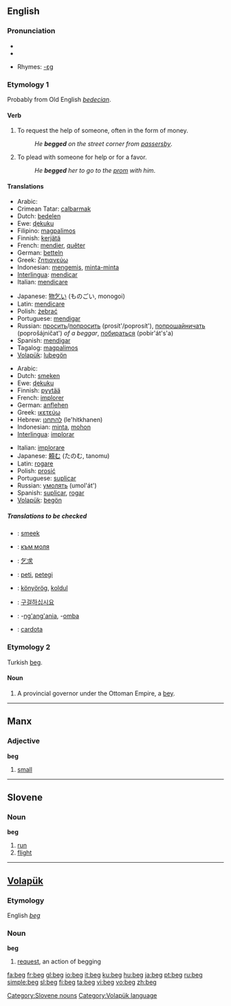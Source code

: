 {{wikipedia}}
==English==

===Pronunciation===
* {{IPA|/bɛg/}}
*{{audio|en-us-beg.ogg|Audio (US)}}

*Rhymes: [[Rhymes:English:-ɛɡ|-ɛɡ]]

===Etymology 1===
Probably from Old English ''[[bedecian]]''.

====Verb====
{{en-verb|beg|g|ed}}

# To request the help of someone, often in the form of money.
#:''He '''begged''' on the street corner from [[passersby]]''.
# To plead with someone for help or for a favor.
#:''He '''begged''' her to go to the [[prom]] with him''.

====Translations====
{{rfc-level|Translations at L3+ (AutoFormat would have corrected level of Translations)}}
{{trans-top|to request the help of someone, ask for money}}
*Arabic: {{ARchar|[[يستجدي]]}}
*Crimean Tatar: [[calbarmak]]
*Dutch: [[bedelen]]
*Ewe: [[ɖekuku]]
*Filipino: [[magpalimos]]
*Finnish: [[kerjätä]]
*French: [[mendier]], [[quêter]]
*German: [[betteln]]
*Greek: [[ζητιανεύω]]
*Indonesian: [[mengemis]], [[minta-minta]]
*[[Interlingua]]: [[mendicar]]
*Italian: [[mendicare]]
{{trans-mid}}
*Japanese: [[物乞い]] (ものごい, monogoi)
*Latin: [[mendicare]]
*Polish: [[żebrać]]
*Portuguese: [[mendigar]]
*Russian: [[просить]]/[[попросить]] (prosít'/poprosít'), [[попрошайничать]] (poprošájničat') ''of a beggar'', [[побираться]] (pobir'át's'a)
*Spanish: [[mendigar]]
*Tagalog: [[magpalimos]]
*[[Volapük]]: [[lubegön]]
{{trans-bottom}}

{{trans-top|to supplicate, to plead with someone for help}}
*Arabic: {{ARchar|[[يتوسل]]}}
*Dutch: [[smeken]]
*Ewe: [[ɖekuku]]
*Finnish: [[pyytää]]
*French: [[implorer]]
*German: [[anflehen]]
*Greek: [[ικετεύω]]
*Hebrew: [[להתחנן]] (le'hitkhanen)
*Indonesian: [[minta]], [[mohon]]
*[[Interlingua]]: [[implorar]]
{{trans-mid}}
*Italian: [[implorare]]
*Japanese: [[頼む]] (たのむ, tanomu)
*Latin: [[rogare]]
*Polish: [[prosić]]
*Portuguese: [[suplicar]]
*Russian: [[умолять]] (umol'át')
*Spanish: [[suplicar]], [[rogar]]
*[[Volapük]]: [[begön]]
{{trans-bottom}}

=====Translations to be checked=====
{{checktrans}}
*{{ttbc|Afrikaans}}: [[smeek]]
*{{ttbc|Bulgarian}}: [[към моля]]
*{{ttbc|Chinese}}: [[乞求]]
*{{ttbc|Esperanto}}: [[peti]], [[petegi]]
*{{ttbc|Hungarian}}: [[könyörög]], [[koldul]]
*{{ttbc|Korean}}: [[구걸하십시요]]
*{{ttbc|Swahili}}: -[[ng'ang'ania]], -[[omba]]
*{{ttbc|Welsh}}: [[cardota]]

===Etymology 2===
Turkish [[beg#Turkish|beg]].

====Noun====
{{en-noun}}

# A provincial governor under the Ottoman Empire, a [[bey]].

----

==Manx==

===Adjective===
'''beg'''

# [[small]]

----

==Slovene==

===Noun===
'''beg''' {{m}}

# [[run]]
# [[flight]]

[[Category:Slovene nouns]]

----

==[[Volapük]]==

===Etymology===
English ''[[beg]]''

===Noun===
'''beg'''

# [[request]], an action of begging

[[Category:Volapük language]]

[[fa:beg]]
[[fr:beg]]
[[gl:beg]]
[[io:beg]]
[[it:beg]]
[[ku:beg]]
[[hu:beg]]
[[ja:beg]]
[[pt:beg]]
[[ru:beg]]
[[simple:beg]]
[[sl:beg]]
[[fi:beg]]
[[ta:beg]]
[[vi:beg]]
[[vo:beg]]
[[zh:beg]]